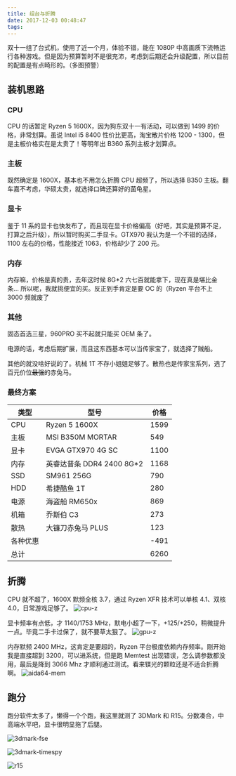 ```yaml
---
title: 组台与折腾
date: 2017-12-03 00:48:47
tags:
---
```


双十一组了台式机，使用了近一个月，体验不错，能在 1080P 中高画质下流畅运行各种游戏。但是因为预算暂时不是很充沛，考虑到后期还会升级配置，所以目前的配置是有点畸形的。（多图预警）<!--more-->

## 装机思路

### CPU

CPU 的话暂定 Ryzen 5 1600X，因为狗东双十一有活动，可以做到 1499 的价格，非常划算。虽说 Intel i5 8400 性价比更高，淘宝散片价格 1200 - 1300，但是主板价格实在是太贵了！等明年出 B360 系列主板才划算点。

### 主板

既然确定是 1600X，基本也不用怎么折腾 CPU 超频了，所以选择 B350 主板。翻车嘉不考虑，华硕太贵，就选择口碑还算好的菌龟星。

### 显卡

鉴于 11 系的显卡也快发布了，而且现在显卡价格偏高（好吧，其实是预算不足，打算之后升级），所以暂时购买二手显卡。GTX970 我认为是一个不错的选择，1100 左右的价格，性能接近 1063，价格却少了 200 元。

### 内存

内存嘛，价格是真的贵，去年这时候 8G\*2 六七百就能拿下，现在真是堪比金条… 所以呢，我就挑便宜的买。反正到手肯定是要 OC 的（Ryzen 平台不上 3000 频就废了

### 其他

固态首选三星，960PRO 买不起就只能买 OEM 条了。

电源的话，考虑后期扩展，而且这东西基本可以当传家宝了，就选择了贼船。

其他的就没啥好说的了。机械 1T 不存小姐姐足够了。散热也是传家宝系列，选了百元价位~~最强~~的赤兔马。

### 最终方案

| 类型     | 型号                       | 价格 |
| -------- | -------------------------- | ---- |
| CPU      | Ryzen 5 1600X              | 1599 |
| 主板     | MSI B350M MORTAR           | 549  |
| 显卡     | EVGA GTX970 4G SC          | 1100 |
| 内存     | 英睿达普条 DDR4 2400 8G\*2 | 1168 |
| SSD      | SM961 256G                 | 790  |
| HDD      | 希捷酷鱼 1T                | 280  |
| 电源     | 海盗船 RM650x              | 869  |
| 机箱     | 乔斯伯 C3                  | 273  |
| 散热     | 大镰刀赤兔马 PLUS          | 123  |
| 各种优惠 |                            | -491 |
| 总计     |                            | 6260 |

## 折腾

CPU 就不超了，1600X 默频全核 3.7，通过 Ryzen XFR 技术可以单核 4.1、双核 4.0，日常游戏足够了。
![cpu-z](./images/snipaste_2017-12-03_00-35-23.png)

显卡频率有点低，才 1140/1753 MHz，默电小超了一下，+125/+250，稍微提升一点。毕竟二手卡过保了，就不要草太狠了。
![gpu-z](./images/snipaste_2017-12-03_00-35-49.png)

内存默频 2400 MHz，这肯定是要超的，Ryzen 平台极度依赖内存频率。刚开始我是直接超到 3200，可以进系统，但是跑 Memtest 出现错误，怎么调参数都没用，最后是降到 3066 Mhz 才顺利通过测试。看来镁光的颗粒还是不适合折腾啊。
![aida64-mem](./images/snipaste_2017-11-16_13-01-48.png)

## 跑分

跑分软件太多了，懒得一个个跑，我这里就测了 3DMark 和 R15。分数凑合，中高端水平吧，显卡很明显拖了后腿。

![3dmark-fse](./images/snipaste_2017-12-03_00-40-34.png)

![3dmark-timespy](./images/snipaste_2017-12-03_00-40-58.png)

![r15](./images/snipaste_2017-11-16_12-59-38.png)
